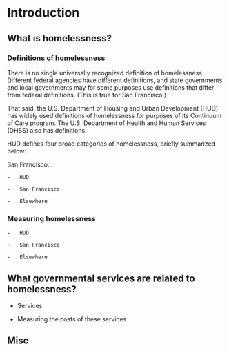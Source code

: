 # Introduction

## What is homelessness?

### Definitions of homelessness

There is no single universally recognized definition of homelessness. Different federal agencies have different definitions, and state governments and local governments may for some purposes use definitions that differ from federal definitions. (This is true for San Francisco.)

That said, the U.S. Department of Housing and Urban Development (HUD) has widely used definitions of homelessness for purposes of its Continuum of Care program. The U.S. Department of Health and Human Services (DHSS) also has definitions.

HUD defines four broad categories of homelessness, briefly summarized below:

San Francisco...

    -   HUD

    -   San Francisco

    -   Elsewhere

### Measuring homelessness

    -   HUD

    -   San Francisco

    -   Elsewhere

## What governmental services are related to homelessness?

-   Services

-   Measuring the costs of these services

## Misc
